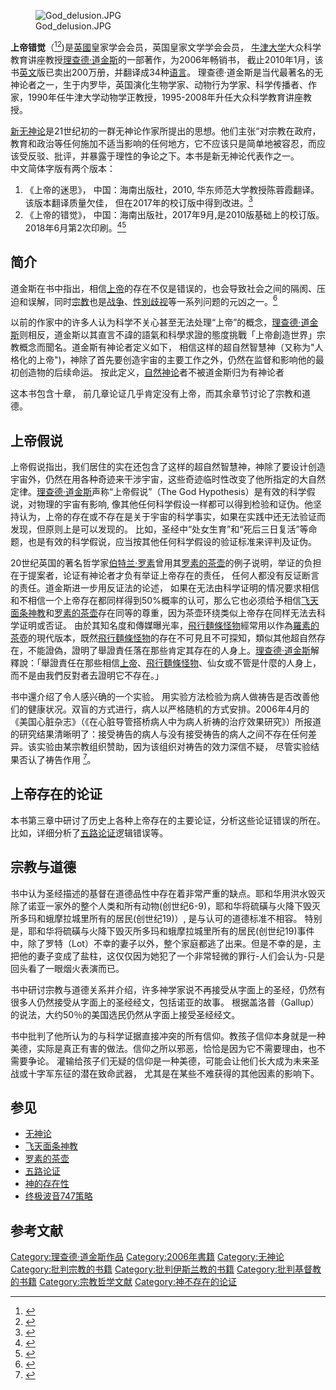{{expand|time=2009-11-29T10:03:01+00:00}}
[[File:God_delusion.JPG|thumb]]

'''上帝错觉'''（{{lang-en|The God Delusion}}<ref name=TheGodDelusion>{{cite book| first = Richard | last = Dawkins | title = The God Delusion | url = https://archive.org/details/goddelusion0000dawk_b2x1 | location = Boston | publisher = Houghton Mifflin | year = 2008 }}</ref><ref name=BeyondBelief>{{cite web| title =Beyond Belief,NYTIMES,  By Jim Holt, Oct. 22, 2006| url =https://www.nytimes.com/2006/10/22/books/review/Holt.t.html| access-date =2021-03-05| archive-date =2021-03-27| archive-url =https://web.archive.org/web/20210327023053/http://www.nytimes.com/2006/10/22/books/review/Holt.t.html| dead-url =no}}</ref>)是[[英國|英國]]皇家学会会员，英国皇家文学学会会员， [[牛津大学|牛津大学]]大众科学教育讲座教授[[理查德·道金斯|理查德·道金斯]]的一部著作，为2006年畅销书， 截止2010年1月，该书[[英文|英文]]版已卖出200万册，并翻译成34种[[语言|语言]]。 理查德·道金斯是当代最著名的无神论者之一，生于内罗毕，英国演化生物学家、动物行为学家、科学传播者、作家，1990年任牛津大学动物学正教授，1995-2008年升任大众科学教育讲座教授。

[[新无神论|新无神论]]是21世纪初的一群无神论作家所提出的思想。他们主张“对宗教在政府，教育和政治等任何施加不适当影响的任何地方，它不应该只是简单地被容忍，而应该受反驳、批评，并暴露于理性的争论之下。本书是新无神论代表作之一。<br>

中文简体字版有两个版本：
# 《上帝的迷思》， 中国：海南出版社，2010, 华东师范大学教授陈蓉霞翻译。该版本翻译质量欠佳， 但在2017年的校订版中得到改进。<ref name=关于2010版上帝的迷思的评论>{{cite web| url= https://book.douban.com/subject/4832192| title= 关于2010版上帝的迷思的评论和原文摘录 ， 豆瓣读书| access-date= 2021-03-06| archive-date= 2016-01-22| archive-url= https://web.archive.org/web/20160122221305/http://book.douban.com/subject/4832192/| dead-url= no}}</ref>
# 《上帝的错觉》， 中国：海南出版社，2017年9月,是2010版基础上的校订版。 2018年6月第2次印刷。<ref name=2017年版原文摘录>{{cite web| url= https://book.douban.com/subject/27105031 |title= 2017年9月版《上帝的错觉》原文摘录， 豆瓣读书}}</ref><ref name=校订手记>{{cite web | url= https://book.douban.com/review/9697994 | title= 《上帝的错觉》（原译名《上帝的迷思》）校订手记， 豆瓣读书 | access-date= 2021-03-06 | archive-date= 2021-05-22 | archive-url= https://web.archive.org/web/20210522164249/https://book.douban.com/review/9697994/ | dead-url= no }}</ref> <br>

==简介==
道金斯在书中指出，相信[[上帝|上帝]]的存在不仅是错误的，也会导致社会之间的隔阂、压迫和误解，同时[[宗教|宗教]]也是[[战争|战争]]、[[性別歧视|性別歧视]]等一系列问题的元凶之一。<ref>{{Cite web|url=http://blog.sciencenet.cn/blog-529678-436109.html|title=科学网—上帝是一种错觉？——兼评道金斯的同名新著 - 科学文化评论的博文|accessdate=2017-07-11|last=Team|first=Discuz! Team and Comsenz UI|work=blog.sciencenet.cn|archive-date=2021-01-18|archive-url=https://web.archive.org/web/20210118182107/http://blog.sciencenet.cn/blog-529678-436109.html|dead-url=no}}</ref>

以前的作家中的许多人认为科学不关心甚至无法处理“上帝”的概念，[[理查德·道金斯|理查德·道金斯]]则相反，道金斯以其直言不諱的語氣和科學求證的態度挑戰「上帝創造世界」宗教概念而聞名。道金斯有神论者定义如下， 相信这样的超自然智慧神（又称为"人格化的上帝")，神除了首先要创造宇宙的主要工作之外，仍然在监督和影响他的最初创造物的后续命运。 按此定义，[[自然神论|自然神论]]者不被道金斯归为有神论者<br>


这本书包含十章， 前几章论证几乎肯定没有上帝，而其余章节讨论了宗教和道德。

==上帝假说==
上帝假说指出，我们居住的实在还包含了这样的超自然智慧神，神除了要设计创造宇宙外，仍然在用各种奇迹来干涉宇宙，这些奇迹临时性改变了他所指定的大自然定律。[[理查德·道金斯|理查德·道金斯]]声称“上帝假说”（The God Hypothesis）是有效的科学假说，对物理的宇宙有影响, 像其他任何科学假设一样都可以得到检验和证伪。他坚持认为，上帝的存在或不存在是关于宇宙的科学事实，如果在实践中还无法验证而发现，但原则上是可以发现的。 比如，圣经中“处女生育”和“死后三日复活”等命题，也是有效的科学假说，应当按其他任何科学假设的验证标准来评判及证伪。

20世纪英国的著名哲学家[[伯特兰·罗素|伯特兰·罗素]]曾用其[[罗素的茶壶|罗素的茶壶]]的例子说明，举证的负担在于提案者，论证有神论者才负有举证上帝存在的责任， 任何人都没有反证断言的责任。道金斯进一步用反证法的论述， 如果在无法由科学证明的情况要求相信和不相信一个上帝存在都同样得到50%概率的认可，那么它也必须给予相信[[飞天面条神教|飞天面条神教]]和[[罗素的茶壶|罗素的茶壶]]存在同等的尊重，因为茶壶环绕类似上帝存在同样无法去科学证明或否证。
由於其知名度和傳媒曝光率，[[飛行麵條怪物|飛行麵條怪物]]經常用以作為[[羅素的茶壺|羅素的茶壺]]的現代版本，既然[[飛行麵條怪物|飛行麵條怪物]]的存在不可見且不可探知，類似其他超自然存在，不能證偽，證明了舉證責任落在那些肯定其存在的人身上。[[理查德·道金斯|理查德·道金斯]]解釋說：「舉證責任在那些相信[[上帝|上帝]]、[[飛行麵條怪物|飛行麵條怪物]]、仙女或不管是什麼的人身上，而不是由我們反對者去證明它不存在。」

书中還介绍了令人感兴确的一个实验。 用实验方法检验为病人做祷告是否改善他们的健康状况。双盲的方式进行，病人以严格随机的方式安排。2006年4月的《美国心脏杂志》（《在心脏导管搭桥病人中为病人祈祷的治疗效果研究》）所报道的研究结果清晰明了：接受祷告的病人与没有接受祷告的病人之间不存在任何差异。该实验由某宗教组织赞助，因为该组织对祷告的效力深信不疑， 尽管实验结果否认了祷告作用 <ref name=伟大的祷告实验>{{cite web| url=https://book.douban.com/annotation/11420715| title=《上帝的迷思》 第二章 <上帝假说> 第六节 <伟大的祷告实验>， 豆瓣读书| access-date=2021-03-06| archive-date=2013-07-07| archive-url=https://web.archive.org/web/20130707064130/http://book.douban.com/annotation/11420715/| dead-url=no}}</ref>。

==上帝存在的论证==
本书第三章中研讨了历史上各种上帝存在的主要论证，分析这些论证错误的所在。
比如，详细分析了[[五路论证|五路论证]]逻辑错误等。

==宗教与道德==
书中认为圣经描述的基督在道德品性中存在着非常严重的缺点。耶和华用洪水毁灭除了诺亚一家外的整个人类和所有动物(创世纪6-9)，耶和华将硫磺与火降下毁灭所多玛和蛾摩拉城里所有的居民(创世纪19)）, 是与认可的道德标准不相容。 特别是，耶和华将硫磺与火降下毁灭所多玛和蛾摩拉城里所有的居民(创世纪19)事件中，除了罗特（Lot）不幸的妻子以外，整个家庭都逃了出来。但是不幸的是，主把他的妻子变成了盐柱，这仅仅因为她犯了一个非常轻微的罪行-人们会认为-只是回头看了一眼烟火表演而已。

书中研讨宗教与道德关系并介绍，许多神学家说不再接受从字面上的圣经，仍然有很多人仍然接受从字面上的圣经经文，包括诺亚的故事。 根据盖洛普（Gallup）的说法，大约50％的美国选民仍然从字面上接受圣经经文。

书中批判了他所认为的与科学证据直接冲突的所有信仰。教孩子信仰本身就是一种美德，实际是真正有害的做法。信仰之所以邪恶，恰恰是因为它不需要理由，也不需要争论。 灌输给孩子们无疑的信仰是一种美德，可能会让他们长大成为未来圣战或十字军东征的潜在致命武器， 尤其是在某些不难获得的其他因素的影响下。

==参见==
* [[无神论|无神论]]
* [[飞天面条神教|飞天面条神教]]
* [[罗素的茶壶|罗素的茶壶]]
* [[五路论证|五路论证]]
* [[神的存在性|神的存在性]]
* [[终极波音747策略|终极波音747策略]]

==参考文献==
{{reflist|2}} 


{{无宗教}}
{{Authority control}}
[[Category:理查德·道金斯作品|Category:理查德·道金斯作品]]
[[Category:2006年書籍|Category:2006年書籍]]
[[Category:无神论|Category:无神论]]
[[Category:批判宗教的书籍|Category:批判宗教的书籍]]
[[Category:批判伊斯兰教的书籍|Category:批判伊斯兰教的书籍]]
[[Category:批判基督教的书籍|Category:批判基督教的书籍]]
[[Category:宗教哲学文献|Category:宗教哲学文献]]
[[Category:神不存在的论证|Category:神不存在的论证]]